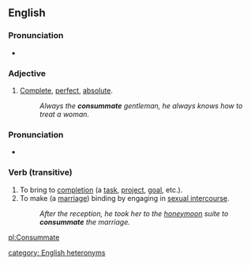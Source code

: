 ==English==
===Pronunciation===
*{{audio|en-us-consummate-adj.ogg|Audio (US)}}

===Adjective===
# [[Complete]], [[perfect]], [[absolute]].  
#:''Always the '''consummate''' gentleman, he always knows how to treat a woman.''

===Pronunciation===
*{{audio|en-us-consummate-verb.ogg|Audio (US)}}

===Verb (transitive)===
# To bring to [[completion]] (a [[task]], [[project]], [[goal]], etc.).
# To make (a [[marriage]]) binding by engaging in [[sexual intercourse]].  
#:''After the reception, he took her to the [[honeymoon]] suite to '''consummate''' the marriage.''

[[pl:Consummate]]

[[category: English heteronyms]]